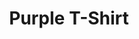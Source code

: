 ---
title: "Purple T-Shirt"
subtitle: ""
creator: ""
categories: ["clothes"]
featuredImage: "../src/assets/images/item/clothes/DSC02956.png"
views: ["../src/assets/images/item/clothes/DSC02956.png"]
nextItem: []
---